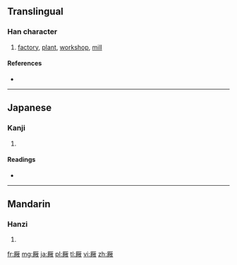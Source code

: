 {{also|廠}}
==Translingual==

===Han character===
{{Han char|rn=27|rad=厂|as=12|sn=14|four=|canj=一火月大 (MFBK), X一火月大 (XMFBK)|ids=⿸[[厂]][[敞]]}}

# [[factory]], [[plant]], [[workshop]], [[mill]]

====References====
* {{Han ref|kx=0163.041|dkj=03034|dj=0371.050|hdz=10078.020|uh=53B0|ud=21424}}

----

==Japanese==

===Kanji===
{{ja-kanji|grade=|rs=厂12}}

# {{defn|lang=ja|sort=厂12}}

====Readings====
* {{ja-readings|on=[[しょう]] (shō)|kun=[[うまや]] (umaya)}}

----

==Mandarin==

===Hanzi===
{{cmn-hanzi|pin=[[chǎng]] ([[chang3]])|wg=ch'ang<sup>3</sup>}}

# {{defn|lang=cmn|sort=厂12}}

[[fr:厰]]
[[mg:厰]]
[[ja:厰]]
[[pl:厰]]
[[tl:厰]]
[[vi:厰]]
[[zh:厰]]